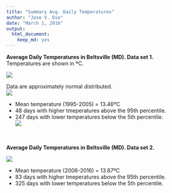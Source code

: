 ```yaml
---
title: "Summary Avg. Daily Temperatures"
author: "Jose V. Die"
date: "March 1, 2016"
output: 
  html_document: 
    keep_md: yes
---
```


**Average Daily Temperatures in Beltsville (MD). Data set 1.**  
Temperatures are shown in ºC.  

![](figures/Rplot01.png)

Data are approximately normal distributed.  
![](figures/Rplot03.png)

* Mean temperature (1995-2005) = 13.46ºC    
* 48 days with higher tmeperatures above the 95th percentile.   
* 247 days with lower temperatures below the 5th percentile.  
![](figures/Rplot04.png)

<br>  

**Average Daily Temperatures in Beltsville (MD). Data set 2.**  

![](figures/Rplot05.png)

* Mean temperature (2006-2016) = 13.87ºC  
* 83 days with higher tmeperatures above the 95th percentile.   
* 325 days with lower temperatures below the 5th percentile.  


